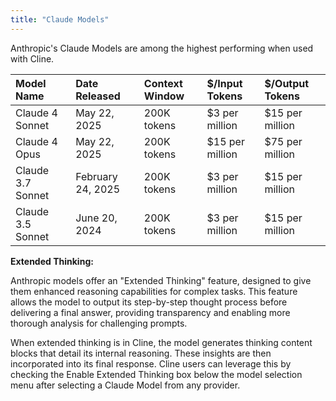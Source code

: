 ```yaml
---
title: "Claude Models"
---
```


Anthropic's Claude Models are among the highest performing when used with Cline.

| Model Name | Date Released | Context Window | $/Input Tokens | $/Output Tokens |
|:-----------|:--------------|:---------------|:---------------|:----------------|
| Claude 4 Sonnet | May 22, 2025  | 200K tokens  | $3 per million  | $15 per million  |
| Claude 4 Opus | May 22, 2025  | 200K tokens  | $15 per million  | $75 per million  |
| Claude 3.7 Sonnet | February 24, 2025  | 200K tokens  | $3 per million  | $15 per million  |
| Claude 3.5 Sonnet | June 20, 2024  | 200K tokens  | $3 per million  | $15 per million  |

**Extended Thinking:**

Anthropic models offer an "Extended Thinking" feature, designed to give them enhanced reasoning capabilities for complex tasks. This feature allows the model to output its step-by-step thought process before delivering a final answer, providing transparency and enabling more thorough analysis for challenging prompts.

When extended thinking is in Cline, the model generates thinking content blocks that detail its internal reasoning. These insights are then incorporated into its final response. Cline users can leverage this by checking the Enable Extended Thinking box below the model selection menu after selecting a Claude Model from any provider.
